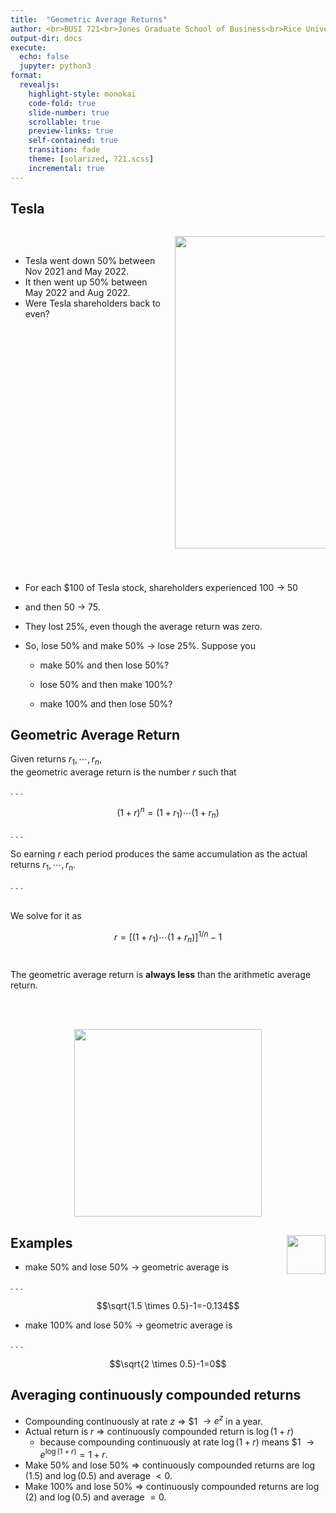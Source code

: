 ```yaml
---
title:  "Geometric Average Returns"
author: <br>BUSI 721<br>Jones Graduate School of Business<br>Rice University<br><br>Kerry Back
output-dir: docs
execute:
  echo: false
  jupyter: python3
format: 
  revealjs:
    highlight-style: monokai
    code-fold: true
    slide-number: true
    scrollable: true
    preview-links: true
    self-contained: true
    transition: fade
    theme: [solarized, 721.scss]
    incremental: true
---
```


## Tesla

:::: {.columns}

::: {.column width=50}

<br>

- Tesla went down 50% between Nov 2021 and May 2022. 
- It then went up 50% between May 2022 and Aug 2022.
- Were Tesla shareholders back to even?
:::

::: {.column width=50}

::: {.fragment .fade-up}
<p align=center>
<img src="images/question-mark-7123855_1920.jpg" height=500> 
</p>
:::
:::

::::


#

- For each $100 of Tesla stock, shareholders experienced 
100 → 50 

- and then 50 → 75.

- They lost 25%, even though the average return was zero.

- So, lose 50% and make 50% → lose 25%.  Suppose you 

  - make 50% and then lose 50%? 

  - lose 50% and then make 100%? 

  - make 100% and then lose 50%?

## Geometric Average Return

Given returns $r_1, \cdots, r_n,$ \
the geometric average return is the number $r$ such that

. . .

$$(1+r)^{n}=(1+r_1)\cdots(1+r_{n})$$

. . .

So earning $r$ each period produces the same accumulation as the actual returns $r_1, \cdots, r_n.$

. . .

<br>
We solve for it as

$$r=[(1+r_1)\cdots(1+r_n)]^{1/n}-1$$

#

The geometric average return is **always less** than the arithmetic average return. 

<br><br>

<p align=center>
<img src="images/EPoint.png" height=300 width=300> </p>

## Examples <a href=http://bbcx-investments.com/risk/geometric"><img src="images/Rice_Owl.jpg"  style="width:.65in;" align="right"></a>

- make 50% and lose 50% → geometric average is  

. . .

$$\sqrt{1.5 \times 0.5}-1=-0.134$$

- make 100% and lose 50% → geometric average is

. . .

$$\sqrt{2 \times 0.5}-1=0$$

## Averaging continuously compounded returns

- Compounding continuously at rate $z$ $\Rightarrow$ \$1 $\rightarrow e^z$ in a year.
- Actual return is $r$ $\Rightarrow$ continuously compounded return is $\log (1+r)$
  - because compounding continuously at rate $\log (1+r)$ means \$1 $\rightarrow e^{\log (1+r)} = 1+r$.
- Make 50% and lose 50% $\Rightarrow$ continuously compounded returns are $\log(1.5)$ and $\log(0.5)$ and average $<0$.
- Make 100% and lose 50% $\Rightarrow$ continuously compounded returns are
$\log(2)$ and $\log(0.5)$ and average $=0$.



